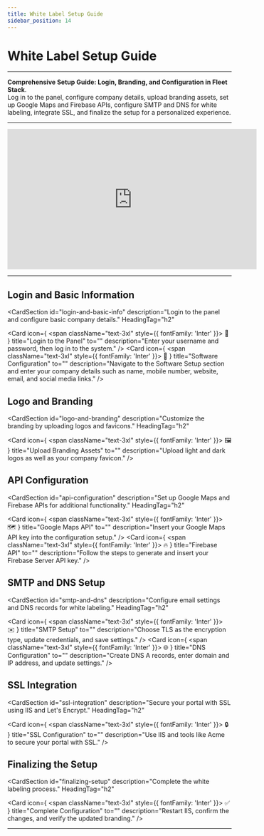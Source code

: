 ```yaml
---
title: White Label Setup Guide
sidebar_position: 14
---
```


# White Label Setup Guide

---

**Comprehensive Setup Guide: Login, Branding, and Configuration in Fleet Stack**.  
Log in to the panel, configure company details, upload branding assets, set up Google Maps and Firebase APIs, configure SMTP and DNS for white labeling, integrate SSL, and finalize the setup for a personalized experience.

---

<div style={{ display: 'flex', justifyContent: 'center', marginTop: '20px' }}>
  <iframe
    width="560"
    height="315"
    src="https://www.youtube.com/embed/YfebT3weQqQ?si=PkFXn9_H_eSoHu4b"
    title="White Label Setup Tutorial"
    frameBorder="0"
    allow="accelerometer; autoplay; clipboard-write; encrypted-media; gyroscope; picture-in-picture"
    allowFullScreen
  ></iframe>
</div>

---

## Login and Basic Information

<CardSection
  id="login-and-basic-info"
  description="Login to the panel and configure basic company details."
  HeadingTag="h2"
>
  <Card
    icon={
      <span className="text-3xl" style={{ fontFamily: 'Inter' }}>
        🔑
      </span>
    }
    title="Login to the Panel"
    to=""
    description="Enter your username and password, then log in to the system."
  />
  <Card
    icon={
      <span className="text-3xl" style={{ fontFamily: 'Inter' }}>
        🏢
      </span>
    }
    title="Software Configuration"
    to=""
    description="Navigate to the Software Setup section and enter your company details such as name, mobile number, website, email, and social media links."
  />
</CardSection>

## Logo and Branding

<CardSection
  id="logo-and-branding"
  description="Customize the branding by uploading logos and favicons."
  HeadingTag="h2"
>
  <Card
    icon={
      <span className="text-3xl" style={{ fontFamily: 'Inter' }}>
        🖼️
      </span>
    }
    title="Upload Branding Assets"
    to=""
    description="Upload light and dark logos as well as your company favicon."
  />
</CardSection>

## API Configuration

<CardSection
  id="api-configuration"
  description="Set up Google Maps and Firebase APIs for additional functionality."
  HeadingTag="h2"
>
  <Card
    icon={
      <span className="text-3xl" style={{ fontFamily: 'Inter' }}>
        🗺️
      </span>
    }
    title="Google Maps API"
    to=""
    description="Insert your Google Maps API key into the configuration setup."
  />
  <Card
    icon={
      <span className="text-3xl" style={{ fontFamily: 'Inter' }}>
        🔥
      </span>
    }
    title="Firebase API"
    to=""
    description="Follow the steps to generate and insert your Firebase Server API key."
  />
</CardSection>

## SMTP and DNS Setup

<CardSection
  id="smtp-and-dns"
  description="Configure email settings and DNS records for white labeling."
  HeadingTag="h2"
>
  <Card
    icon={
      <span className="text-3xl" style={{ fontFamily: 'Inter' }}>
        ✉️
      </span>
    }
    title="SMTP Setup"
    to=""
    description="Choose TLS as the encryption type, update credentials, and save settings."
  />
  <Card
    icon={
      <span className="text-3xl" style={{ fontFamily: 'Inter' }}>
        🌐
      </span>
    }
    title="DNS Configuration"
    to=""
    description="Create DNS A records, enter domain and IP address, and update settings."
  />
</CardSection>

## SSL Integration

<CardSection
  id="ssl-integration"
  description="Secure your portal with SSL using IIS and Let's Encrypt."
  HeadingTag="h2"
>
  <Card
    icon={
      <span className="text-3xl" style={{ fontFamily: 'Inter' }}>
        🔒
      </span>
    }
    title="SSL Configuration"
    to=""
    description="Use IIS and tools like Acme to secure your portal with SSL."
  />
</CardSection>

## Finalizing the Setup

<CardSection
  id="finalizing-setup"
  description="Complete the white labeling process."
  HeadingTag="h2"
>
  <Card
    icon={
      <span className="text-3xl" style={{ fontFamily: 'Inter' }}>
        ✅
      </span>
    }
    title="Complete Configuration"
    to=""
    description="Restart IIS, confirm the changes, and verify the updated branding."
  />
</CardSection>

---

<head>
  <title>White Label Setup Guide</title>
  <meta
    name="description"
    content="Detailed guide to configure white labeling and branding for Fleet Stack software."
  />
</head>
